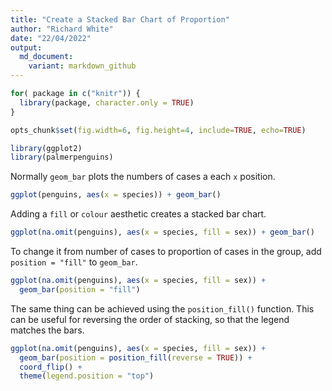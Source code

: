 ```yaml
---
title: "Create a Stacked Bar Chart of Proportion"
author: "Richard White"
date: "22/04/2022"
output:
  md_document:
    variant: markdown_github
---
```


```r
for( package in c("knitr")) {
  library(package, character.only = TRUE)
}
```

```r
opts_chunk$set(fig.width=6, fig.height=4, include=TRUE, echo=TRUE)
```

```r
library(ggplot2)
library(palmerpenguins)
```

Normally `geom_bar` plots the numbers of cases a each `x` position.
```r
ggplot(penguins, aes(x = species)) + geom_bar()
```

Adding a `fill` or `colour` aesthetic creates a stacked bar chart.
```r
ggplot(na.omit(penguins), aes(x = species, fill = sex)) + geom_bar()
```

To change it from number of cases to proportion of cases in the group, add `position = "fill"` to `geom_bar`.
```r
ggplot(na.omit(penguins), aes(x = species, fill = sex)) + 
  geom_bar(position = "fill")
```

The same thing can be achieved using the `position_fill()` function. This can be useful for reversing the order of stacking, so that the legend matches the bars.
```r
ggplot(na.omit(penguins), aes(x = species, fill = sex)) + 
  geom_bar(position = position_fill(reverse = TRUE)) +
  coord_flip() +
  theme(legend.position = "top")
```
